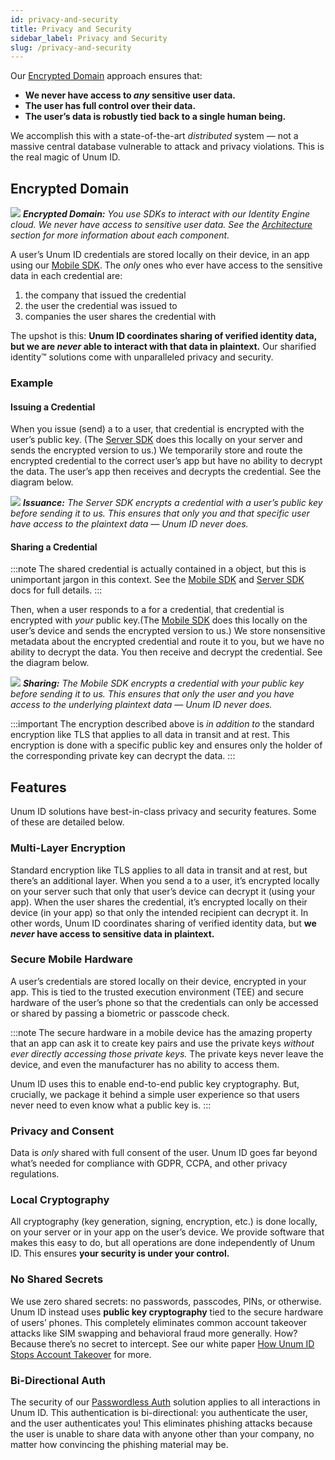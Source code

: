```yaml
---
id: privacy-and-security
title: Privacy and Security
sidebar_label: Privacy and Security
slug: /privacy-and-security
---
```



Our [Encrypted Domain](#encrypted-domain) approach ensures that:
- **We ​never ​have access to ​*any* ​sensitive user data.** 
- **The user has full control over their data.**
- **The user’s data is robustly tied back to a single human being.** 

We accomplish this with a state-of-the-art *​distributed* system — not a massive central database vulnerable to attack and privacy violations. This is the real magic of Unum ID.

## Encrypted Domain

![](/img/architecture.png)
*<b>Encrypted Domain:</b> You use SDKs to interact with our Identity Engine cloud. We *never* have access to sensitive user data. See the [Architecture](/architecture) section for more information about each component.*

A user’s Unum ID <Tip type="credential">credentials</Tip> are stored locally on their device, in an app using our [Mobile SDK](/mobile-sdk-overview). The *only* ones who ever have access to the sensitive data in each credential are:
1. the company that issued the credential
2. the user the credential was issued to
3. companies the user shares the credential with

The upshot is this: **Unum ID coordinates sharing of verified identity data, but we are *never* able to interact with that data in plaintext.** Our sharified identity™ solutions come with unparalleled privacy and security.

### Example

#### Issuing a Credential

 When you issue (send) a <Tip type="credential"/> to a user, that credential is encrypted with the user’s public key. (The [Server SDK](/server-sdk) does this locally on your server and sends the encrypted version to us.) We temporarily store and route the encrypted credential to the correct user’s app but have no ability to decrypt the data. The user’s app then receives and decrypts the credential. See the diagram below.

![](/img/issuance.png)
*<b>Issuance:</b> The Server SDK encrypts a credential with a user’s public key before sending it to us. This ensures that only you and that specific user have access to the plaintext data — Unum ID never does.*

#### Sharing a Credential

:::note
The shared credential is actually contained in a <Tip type="presentation"/> object, but this is unimportant jargon in this context. See the [Mobile SDK](/mobile-sdk-overview) and [Server SDK](/server-sdk) docs for full details.
:::

Then, when a user responds to a <Tip type="request"/> for a credential, that credential is encrypted with *your* public key.(The [Mobile SDK](/mobile-sdk) does this locally on the user’s device and sends the encrypted version to us.) We store nonsensitive metadata about the encrypted credential and route it to you, but we have no ability to decrypt the data. You then receive and decrypt the credential. See the diagram below.

![](/img/sharing.png)
*<b>Sharing:</b> The Mobile SDK encrypts a credential with your public key before sending it to us. This ensures that only the user and you have access to the underlying plaintext data — Unum ID never does.*

:::important
The encryption described above is ​*in addition to* the standard encryption like TLS that applies to all data in transit and at rest. This encryption is done with a specific public key and ensures only the holder of the corresponding private key can decrypt the data.
:::

## Features

Unum ID solutions have best-in-class privacy and security features. Some of these are detailed below.

### Multi-Layer Encryption

Standard encryption like TLS applies to all data in transit and at rest, but there’s an additional layer. When you send a <Tip type="credential"/> to a user, it’s encrypted locally on your server such that only that user’s device can decrypt it (using your app). When the user shares the credential, it’s encrypted locally on their device (in your app) so that only the intended recipient can decrypt it. In other words, Unum ID coordinates sharing of verified identity data, but **​we *​never* h​ave access to sensitive data in plaintext.**

### Secure Mobile Hardware 

A user’s credentials are stored locally on their device, encrypted in your app. This is tied to the trusted execution environment (TEE) and secure hardware of the user’s phone so that the credentials can only be accessed or shared by passing a biometric or passcode check.

:::note
The secure hardware in a mobile device has the amazing property that an app can ask it to create key pairs and use the private keys *without ever directly accessing those private keys.* The private keys never leave the device, and even the manufacturer has no ability to access them.

Unum ID uses this to enable end-to-end public key cryptography. But, crucially, we package it behind a simple user experience so that users never need to even know what a public key is.
:::

### Privacy and Consent

Data is ​*only* ​shared with full consent of the user. Unum ID goes far beyond what’s needed for compliance with GDPR, CCPA, and other privacy regulations.

### Local Cryptography 

All cryptography (key generation, signing, encryption, etc.) is done locally, on your server or in your app on the user’s device. We provide software that makes this easy to do, but all operations are done independently of Unum ID. This ensures ​**your security is under your control.**

### No Shared Secrets

We use zero shared secrets: no passwords, passcodes, PINs, or otherwise. Unum ID instead uses **​public key cryptography** tied to the secure hardware of users’ phones. This completely eliminates common account takeover attacks like SIM swapping and behavioral fraud more generally. How? Because there’s no secret to intercept. See our white paper [​How Unum ID Stops Account Takeover​](https://www.unum.id/resources#white-papers) for more.

### Bi-Directional Auth

The security of our [​Passwordless Auth​](https://www.unum.id/solutions/passwordless-auth) solution applies to ​all ​interactions in Unum ID. This authentication is bi-directional: y​ou authenticate the user, ​and ​the user authenticates you! This eliminates phishing attacks because the user is unable to share data with anyone other than your company, no matter how convincing the phishing material may be.
